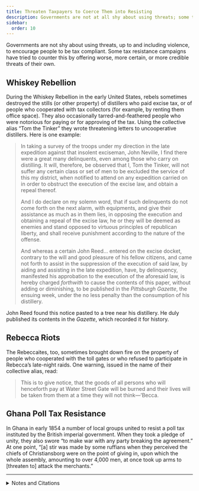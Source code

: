 ```yaml
---
title: Threaten Taxpayers to Coerce Them into Resisting
description: Governments are not at all shy about using threats; some tax resistance campaigns try to counter this with threats of their own.
sidebar:
  order: 10
---
```


Governments are not shy about using threats, up to and including violence, to encourage people to be tax compliant.
Some tax resistance campaigns have tried to counter this by offering worse, more certain, or more credible threats of their own.

## <Badge text="Example" size="medium" /> Whiskey Rebellion

During the Whiskey Rebellion in the early United States, rebels sometimes destroyed the stills (or other property) of distillers who paid excise tax, or of people who cooperated with tax collectors (for example, by renting them office space).
They also occasionally tarred-and-feathered people who were notorious for paying or for approving of the tax.
Using the collective alias “Tom the Tinker” they wrote threatening letters to uncooperative distillers.
Here is one example:

> In taking a survey of the troops under my direction in the late expedition against that insolent exciseman, John Neville, I find there were a great many delinquents, even among those who carry on distilling.
> It will, therefore, be observed that I, Tom the Tinker, will not suffer any certain class or set of men to be excluded the service of this my district, when notified to attend on any expedition carried on in order to obstruct the execution of the excise law, and obtain a repeal thereof.
>
> And I do declare on my solemn word, that if such delinquents do not come forth on the next alarm, with equipments, and give their assistance as much as in them lies, in opposing the execution and obtaining a repeal of the excise law, he or they will be deemed as enemies and stand opposed to virtuous principles of republican liberty, and shall receive punishment according to the nature of the offense.
>
> And whereas a certain John Reed… entered on the excise docket, contrary to the will and good pleasure of his fellow citizens, and came not forth to assist in the suppression of the execution of said law, by aiding and assisting in the late expedition, have, by delinquency, manifested his approbation to the execution of the aforesaid law, is hereby charged *forthwith* to cause the contents of this paper, without adding or diminishing, to be published in the <i>Pittsburgh Gazette</i>, the ensuing week, under the no less penalty than the consumption of his distillery.

John Reed found this notice pasted to a tree near his distillery.
He duly published its contents in the <i>Gazette</i>, which recorded it for history.

## <Badge text="Example" size="medium" /> Rebecca Riots

The Rebeccaites, too, sometimes brought down fire on the property of people who cooperated with the toll gates or who refused to participate in Rebecca’s late-night raids.
One warning, issued in the name of their collective alias, read:

> This is to give notice, that the goods of all persons who will henceforth pay at Water Street Gate will be burned and their lives will be taken from them at a time they will not think—’Becca.

## <Badge text="Example" size="medium" /> Ghana Poll Tax Resistance

In Ghana in early 1854 a number of local groups united to resist a poll tax instituted by the British imperial government.
When they took a pledge of unity, they also swore “to make war with any party breaking the agreement.”
At one point, “[a] stir was made by some ruffians when they perceived the chiefs of Christiansborg were on the point of giving in, upon which the whole assembly, amounting to over 4,000 men, at once took up arms to [threaten to] attack the merchants.”

---

<details>
<summary>Notes and Citations</summary>

* Hamilton, Alexander “Excerpts from a Report to President Washington” <i>We Won’t Pay: A Tax Resistance Reader</i> (2008) pp. 120–34
* Creigh, Alfred <i>History of Washington County</i> (2nd. ed, 1871) [Appendix, p. 65](https://archive.org/details/historyofwashing00crei/page/65/mode/1up)
* Evans, Henry Tobit <i>Rebecca Riots!</i> (2010 ed.) p. 44 (translated from Welsh)
* Reindorf, Carl Christian <i>History of the Gold Coast and Asante</i> (1895), [pp. 332–33](https://archive.org/details/historyofgoldcoa00rein/page/332/mode/2up)

</details>
